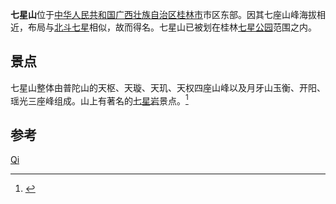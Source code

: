 {{expand|time=2009-07-27T08:09:39+00:00}}
{{otheruse|other=其他同名山岳|七星山}}
'''七星山'''位于[[中华人民共和国|中华人民共和国]][[广西壮族自治区|广西壮族自治区]][[桂林市|桂林市]]市区东部。因其七座山峰海拔相近，布局与[[北斗七星|北斗七星]]相似，故而得名。七星山已被划在桂林[[七星公园|七星公园]]范围之内。

== 景点 ==
七星山整体由普陀山的天枢、天璇、天玑、天权四座山峰以及月牙山玉衡、开阳、瑶光三座峰组成。山上有著名的[[七星岩_(桂林)|七星岩]]景点。<ref>{{Cite news |url=http://www.chinadaily.com.cn/dfpd/2009-09/22/content_8721792.htm |title=七星岩：桂林之同 杭州之水 |accessdate=2021-12-17 |archive-date=2021-12-17 |archive-url=https://web.archive.org/web/20211217064606/http://www.chinadaily.com.cn/dfpd/2009-09/22/content_8721792.htm }}</ref>

==参考==
{{reflist}}
[[Category:桂林山水|Qi]]